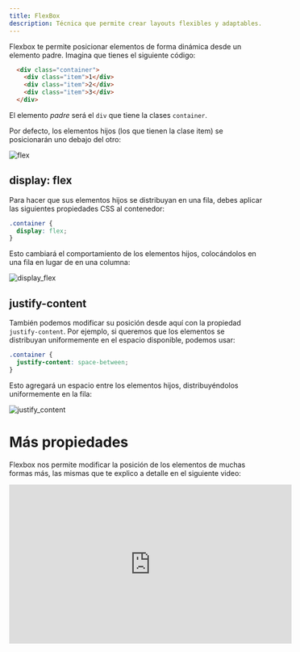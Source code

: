 ```yaml
---
title: FlexBox
description: Técnica que permite crear layouts flexibles y adaptables.
---
```


Flexbox te permite posicionar elementos de forma dinámica desde un elemento padre. Imagina que tienes el siguiente código:

```html
  <div class="container">
    <div class="item">1</div>
    <div class="item">2</div>
    <div class="item">3</div>
  </div>
```

El elemento *padre* será el `div` que tiene la clases `container`.

Por defecto, los elementos hijos (los que tienen la clase item) se posicionarán uno debajo del otro:

![flex](./img/flex.webp)

## display: flex

Para hacer que sus elementos hijos se distribuyan en una fila, debes aplicar las siguientes propiedades CSS al contenedor:

```css
.container {
  display: flex;
}
```

Esto cambiará el comportamiento de los elementos hijos, colocándolos en una fila en lugar de en una columna:

![display_flex](./img/display_flex.webp)

## justify-content

También podemos modificar su posición desde aquí con la propiedad `justify-content`. Por ejemplo, si queremos que los elementos se distribuyan uniformemente en el espacio disponible, podemos usar:

```css
.container {
  justify-content: space-between;
}
```
Esto agregará un espacio entre los elementos hijos, distribuyéndolos uniformemente en la fila:

![justify_content](./img/justify_content.webp)

# Más propiedades

Flexbox nos permite modificar la posición de los elementos de muchas formas más, las mismas que te explico a detalle en el siguiente video:

<iframe width="560" height="315" src="https://www.youtube.com/embed/u1iI_pNHFS8?si=JWLhjFXrav_-VNUj" title="YouTube video player" frameBorder="0" allow="accelerometer; autoplay; clipboard-write; encrypted-media; gyroscope; picture-in-picture; web-share" referrerPolicy="strict-origin-when-cross-origin" allowFullScreen></iframe>